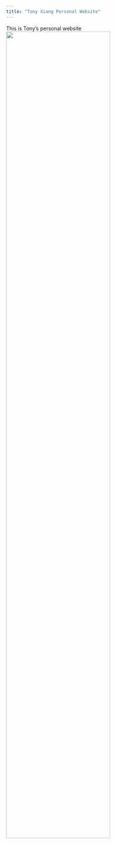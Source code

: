 ```yaml
---
title: "Tony Xiang Personal Website"
---
```

This is Tony's personal website
![](./images/WechatIMG82.jpg){width="75%" fig-align="center"}